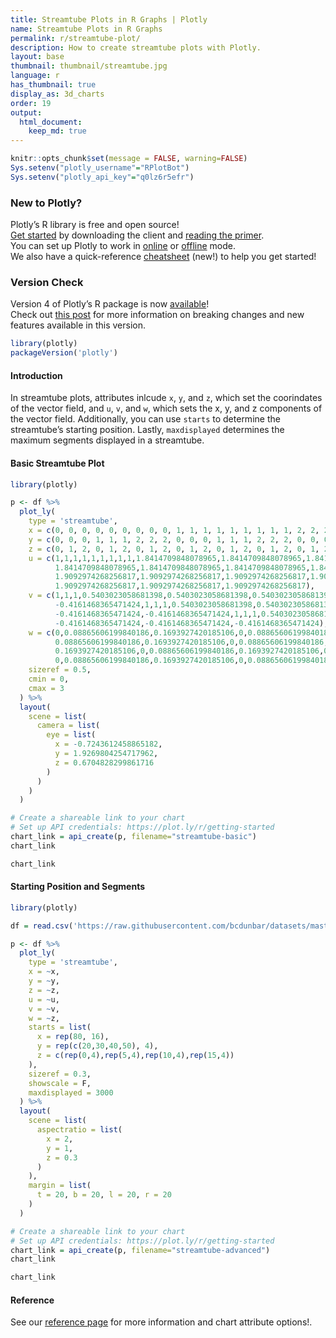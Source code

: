 ```yaml
---
title: Streamtube Plots in R Graphs | Plotly
name: Streamtube Plots in R Graphs
permalink: r/streamtube-plot/
description: How to create streamtube plots with Plotly.
layout: base
thumbnail: thumbnail/streamtube.jpg
language: r
has_thumbnail: true
display_as: 3d_charts
order: 19
output:
  html_document:
    keep_md: true
---
```


```r
knitr::opts_chunk$set(message = FALSE, warning=FALSE)
Sys.setenv("plotly_username"="RPlotBot")
Sys.setenv("plotly_api_key"="q0lz6r5efr")
```
### New to Plotly?

Plotly's R library is free and open source!<br>
[Get started](https://plot.ly/r/getting-started/) by downloading the client and [reading the primer](https://plot.ly/r/getting-started/).<br>
You can set up Plotly to work in [online](https://plot.ly/r/getting-started/#hosting-graphs-in-your-online-plotly-account) or [offline](https://plot.ly/r/offline/) mode.<br>
We also have a quick-reference [cheatsheet](https://images.plot.ly/plotly-documentation/images/r_cheat_sheet.pdf) (new!) to help you get started!

### Version Check

Version 4 of Plotly's R package is now [available](https://plot.ly/r/getting-started/#installation)!<br>
Check out [this post](http://moderndata.plot.ly/upgrading-to-plotly-4-0-and-above/) for more information on breaking changes and new features available in this version.
```r
library(plotly)
packageVersion('plotly')
```


#### Introduction

In streamtube plots, attributes inlcude `x`, `y`, and `z`, which set the coorindates of the vector field, and `u`, `v`, and `w`, which sets the x, y, and z components of the vector field. Additionally, you can use `starts` to determine the streamtube's starting position. Lastly, `maxdisplayed` determines the maximum segments displayed in a streamtube.  

#### Basic Streamtube Plot

```r
library(plotly)

p <- df %>%
  plot_ly(
    type = 'streamtube',
    x = c(0, 0, 0, 0, 0, 0, 0, 0, 0, 1, 1, 1, 1, 1, 1, 1, 1, 1, 2, 2, 2, 2, 2, 2, 2, 2, 2),
    y = c(0, 0, 0, 1, 1, 1, 2, 2, 2, 0, 0, 0, 1, 1, 1, 2, 2, 2, 0, 0, 0, 1, 1, 1, 2, 2, 2),
    z = c(0, 1, 2, 0, 1, 2, 0, 1, 2, 0, 1, 2, 0, 1, 2, 0, 1, 2, 0, 1, 2, 0, 1, 2, 0, 1, 2),
    u = c(1,1,1,1,1,1,1,1,1,1.8414709848078965,1.8414709848078965,1.8414709848078965,1.8414709848078965,
          1.8414709848078965,1.8414709848078965,1.8414709848078965,1.8414709848078965,1.8414709848078965,1.9092974268256817,
          1.9092974268256817,1.9092974268256817,1.9092974268256817,1.9092974268256817,1.9092974268256817,
          1.9092974268256817,1.9092974268256817,1.9092974268256817),
    v = c(1,1,1,0.5403023058681398,0.5403023058681398,0.5403023058681398,-0.4161468365471424,-0.4161468365471424,
          -0.4161468365471424,1,1,1,0.5403023058681398,0.5403023058681398,0.5403023058681398,-0.4161468365471424,
          -0.4161468365471424,-0.4161468365471424,1,1,1,0.5403023058681398,0.5403023058681398,0.5403023058681398,
          -0.4161468365471424,-0.4161468365471424,-0.4161468365471424),
    w = c(0,0.08865606199840186,0.1693927420185106,0,0.08865606199840186,0.1693927420185106,0,
          0.08865606199840186,0.1693927420185106,0,0.08865606199840186,0.1693927420185106,0,0.08865606199840186,
          0.1693927420185106,0,0.08865606199840186,0.1693927420185106,0,0.08865606199840186,0.1693927420185106,
          0,0.08865606199840186,0.1693927420185106,0,0.08865606199840186,0.1693927420185106),
    sizeref = 0.5,
    cmin = 0,
    cmax = 3
  ) %>%
  layout(
    scene = list(
      camera = list(
        eye = list(
          x = -0.7243612458865182,
          y = 1.9269804254717962,
          z = 0.6704828299861716
        )
      )
    )
  )

# Create a shareable link to your chart
# Set up API credentials: https://plot.ly/r/getting-started
chart_link = api_create(p, filename="streamtube-basic")
chart_link
```

```r
chart_link
```

#### Starting Position and Segments

```r
library(plotly)

df = read.csv('https://raw.githubusercontent.com/bcdunbar/datasets/master/streamtube-wind.csv')

p <- df %>%
  plot_ly(
    type = 'streamtube',
    x = ~x,
    y = ~y,
    z = ~z,
    u = ~u,
    v = ~v,
    w = ~z,
    starts = list(
      x = rep(80, 16),
      y = rep(c(20,30,40,50), 4),
      z = c(rep(0,4),rep(5,4),rep(10,4),rep(15,4))
    ),
    sizeref = 0.3,
    showscale = F,
    maxdisplayed = 3000
  ) %>%
  layout(
    scene = list(
      aspectratio = list(
        x = 2,
        y = 1,
        z = 0.3
      )
    ),
    margin = list(
      t = 20, b = 20, l = 20, r = 20
    )
  )

# Create a shareable link to your chart
# Set up API credentials: https://plot.ly/r/getting-started
chart_link = api_create(p, filename="streamtube-advanced")
chart_link
```

```r
chart_link
```


#### Reference

See our [reference page](https://plot.ly/r/reference/) for more information and chart attribute options!.

